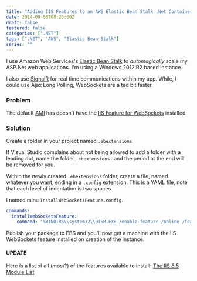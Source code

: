 ```yaml
---
title: "Adding IIS Features to an AWS Elastic Bean Stalk .Net Container"
date: 2014-09-08T08:26:00Z
draft: false
featured: false
categories: [".NET"]
tags: [".NET", "AWS", "Elastic Bean Stalk"]
series: ""
---
```

I use Amazon Web Services's [Elastic Bean Stalk](http://aws.amazon.com/elasticbeanstalk/) to _automagically_ scale my ASP.Net web applications. I'm using a Windows 2012 R2 based instance.

I also use [SignalR](http://signalr.net/) for real time communications within my app. While, I could use Ajax Long Polling, WebSockets are a tad bit faster.

### Problem

The default [AMI](http://docs.aws.amazon.com/AWSEC2/latest/UserGuide/AMIs.html) has doesn't have the [IIS Feature for WebSockets](http://www.iis.net/learn/get-started/whats-new-in-iis-8/iis-80-websocket-protocol-support) installed.

### Solution

Create a folder in your project named `.ebextensions`.

If Visual Studio complains about not being allowed to add a folder with a leading dot, name the folder `.ebextensions.` and the period at the end will be removed for you.

Within the newly created `.ebextensions` folder, create a file, named whatever you want, ending in a `.config` extension. This is a YAML file, note that each level of indentation is two spaces.

I named mine `InstallWebSocketsFeature.config`.

```yaml
commands:
  installWebSocketsFeature:
    command: "%WINDIR%\\system32\\DISM.EXE /enable-feature /online /featureName:IIS-WebSockets"
```

Publish your package to EBS and you'll now get a machine with the IIS WebSockets feature installed on creation of the instance.

#### UPDATE

Here is a list of all (most?) of the features available to install: [The IIS 8.5 Module List](http://www.iis.net/learn/install/installing-iis-85/installing-iis-85-on-windows-server-2012-r2#ModulesinIIS85)
